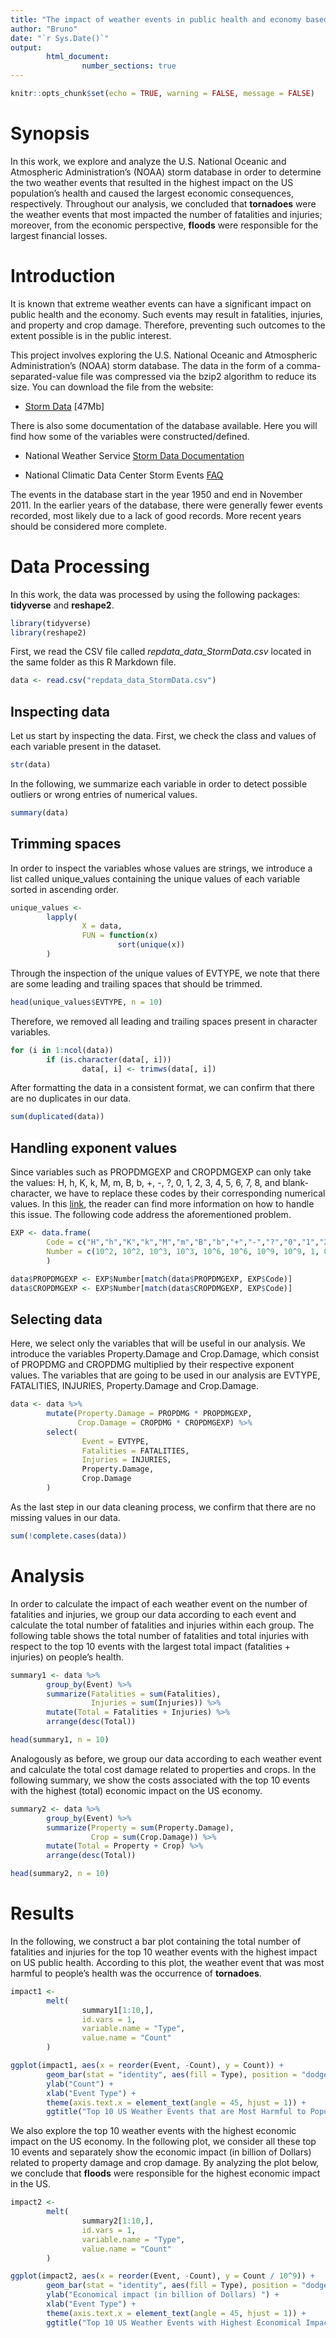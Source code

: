```yaml
---
title: "The impact of weather events in public health and economy based on the analysis of the NOAA storm database"
author: "Bruno"
date: "`r Sys.Date()`"
output: 
        html_document:
                number_sections: true
---
```


```r
knitr::opts_chunk$set(echo = TRUE, warning = FALSE, message = FALSE)
```

# Synopsis 
In this work, we explore and analyze the U.S. National Oceanic and Atmospheric Administration's (NOAA) storm database in order to determine the two weather events that resulted in the highest impact on the US population's health and caused the largest economic consequences, respectively. Throughout our analysis, we concluded that **tornadoes** were the weather events that most impacted the number of fatalities and injuries; moreover, from the economic perspective, **floods** were responsible for the largest financial losses.

# Introduction 

It is known that extreme weather events can have a significant impact on public health and the economy. Such events may result in fatalities, injuries, and property and crop damage. Therefore, preventing such outcomes to the extent possible is in the public interest.

This project involves exploring the U.S. National Oceanic and Atmospheric Administration's (NOAA) storm database. The data in the form of a comma-separated-value file was compressed via the bzip2 algorithm to reduce its size. You can download the file from the website:

- [Storm Data](https://d396qusza40orc.cloudfront.net/repdata%2Fdata%2FStormData.csv.bz2) [47Mb]

There is also some documentation of the database available. Here you will find how some of the variables were constructed/defined.

- National Weather Service [Storm Data Documentation](https://d396qusza40orc.cloudfront.net/repdata%2Fpeer2_doc%2Fpd01016005curr.pdf)

- National Climatic Data Center Storm Events [FAQ](https://d396qusza40orc.cloudfront.net/repdata%2Fpeer2_doc%2FNCDC%20Storm%20Events-FAQ%20Page.pdf)

The events in the database start in the year 1950 and end in November 2011. In the earlier years of the database, there were generally fewer events recorded, most likely due to a lack of good records. More recent years should be considered more complete.

# Data Processing

In this work, the data was processed by using the following packages: **tidyverse** and **reshape2**. 

```r
library(tidyverse)
library(reshape2)
```

First, we read the CSV file called *repdata_data_StormData.csv* located in the same folder as this R Markdown file.

```r
data <- read.csv("repdata_data_StormData.csv")
```

## Inspecting data

Let us start by inspecting the data. First, we check the class and values of each variable present in the dataset.

```r
str(data)
```

In the following, we summarize each variable in order to detect possible outliers or wrong entries of numerical values. 

```r
summary(data)
```

## Trimming spaces

In order to inspect the variables whose values are strings, we introduce a list called unique_values containing
the unique values of each variable sorted in ascending order. 

```r
unique_values <-
        lapply(
                X = data,
                FUN = function(x)
                        sort(unique(x))
        )
```

Through the inspection of the unique values of EVTYPE, we note that there are some leading and trailing spaces that should be trimmed. 

```r
head(unique_values$EVTYPE, n = 10)
```

Therefore, we removed all leading and trailing spaces present in character variables.

```r
for (i in 1:ncol(data))
        if (is.character(data[, i]))
                data[, i] <- trimws(data[, i])
```

After formatting the data in a consistent format, we can confirm that there are no duplicates in our data.

```r
sum(duplicated(data))
```

## Handling exponent values

Since variables such as PROPDMGEXP and CROPDMGEXP can only take the values: H, h, K, k, M, m, B, b, +, -, ?, 0, 1, 2, 3, 4, 5, 6, 7, 8, and blank-character, we have to replace these codes by their corresponding numerical values. In this [link](https://rstudio-pubs-static.s3.amazonaws.com/58957_37b6723ee52b455990e149edde45e5b6.html),
the reader can find more information on how to handle this issue. The following code address the aforementioned problem.

```r

EXP <- data.frame(
        Code = c("H","h","K","k","M","m","B","b","+","-","?","0","1","2","3","4","5","6","7","8",""), 
        Number = c(10^2, 10^2, 10^3, 10^3, 10^6, 10^6, 10^9, 10^9, 1, 0, 0, 10, 10, 10, 10, 10, 10, 10, 10, 10, 0)
        )

data$PROPDMGEXP <- EXP$Number[match(data$PROPDMGEXP, EXP$Code)]
data$CROPDMGEXP <- EXP$Number[match(data$CROPDMGEXP, EXP$Code)]
```

## Selecting data

Here, we select only the variables that will be useful in our analysis. We introduce the variables Property.Damage and Crop.Damage, which consist of PROPDMG and CROPDMG multiplied by their respective exponent values. The variables that are going to be used in our analysis are EVTYPE, FATALITIES, INJURIES, Property.Damage and Crop.Damage. 

```r
data <- data %>%
        mutate(Property.Damage = PROPDMG * PROPDMGEXP,
               Crop.Damage = CROPDMG * CROPDMGEXP) %>%
        select(
                Event = EVTYPE,
                Fatalities = FATALITIES,
                Injuries = INJURIES,
                Property.Damage,
                Crop.Damage
        )
```

As the last step in our data cleaning process, we confirm that there are no missing values in our data.

```r
sum(!complete.cases(data))
```

# Analysis

In order to calculate the impact of each weather event on the number of fatalities and injuries, we group our data according to each event and calculate the total number of fatalities and injuries within each group. The following table shows the total number of fatalities and total injuries with respect to the top 10 events with the largest total impact (fatalities + injuries) on people's health. 

```r
summary1 <- data %>%
        group_by(Event) %>%
        summarize(Fatalities = sum(Fatalities),
                  Injuries = sum(Injuries)) %>%
        mutate(Total = Fatalities + Injuries) %>%
        arrange(desc(Total))

head(summary1, n = 10)
```

Analogously as before, we group our data according to each weather event and calculate the total cost damage related to properties and crops. In the following summary, we show the costs associated with the top 10 events with the highest (total) economic impact on the US economy.

```r
summary2 <- data %>%
        group_by(Event) %>%
        summarize(Property = sum(Property.Damage),
                  Crop = sum(Crop.Damage)) %>%
        mutate(Total = Property + Crop) %>%
        arrange(desc(Total))

head(summary2, n = 10)
```

# Results

In the following, we construct a bar plot containing the total number of fatalities and injuries for the top 10 weather events with the highest impact on US public health. According to this plot, the weather event that was most harmful to people's health was the occurrence of **tornadoes**. 


```r
impact1 <-
        melt(
                summary1[1:10,],
                id.vars = 1,
                variable.name = "Type",
                value.name = "Count"
        )

ggplot(impact1, aes(x = reorder(Event, -Count), y = Count)) +
        geom_bar(stat = "identity", aes(fill = Type), position = "dodge") +
        ylab("Count") +
        xlab("Event Type") +
        theme(axis.text.x = element_text(angle = 45, hjust = 1)) +
        ggtitle("Top 10 US Weather Events that are Most Harmful to Population")
```

We also explore the top 10 weather events with the highest economic impact on the US economy. In the following plot, we consider all these top 10 events and separately show the economic impact (in billion of Dollars) related to property damage and crop damage. By analyzing the plot below, we conclude that **floods** were responsible for the highest economic impact in the US.

```r
impact2 <-
        melt(
                summary2[1:10,],
                id.vars = 1,
                variable.name = "Type",
                value.name = "Count"
        )

ggplot(impact2, aes(x = reorder(Event, -Count), y = Count / 10^9)) +
        geom_bar(stat = "identity", aes(fill = Type), position = "dodge") +
        ylab("Economical impact (in billion of Dollars) ") +
        xlab("Event Type") +
        theme(axis.text.x = element_text(angle = 45, hjust = 1)) +
        ggtitle("Top 10 US Weather Events with Highest Economical Impact")
```
